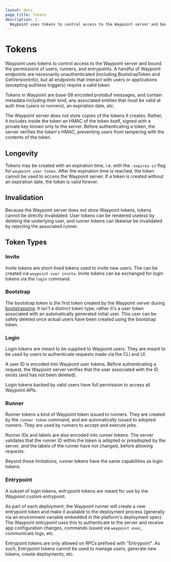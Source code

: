 ```yaml
---
layout: docs
page_title: Tokens
description: |-
  Waypoint uses tokens to control access to the Waypoint server and bound the permissions of users, runners, and entrypoints.
---
```


# Tokens

Waypoint uses tokens to control access to the Waypoint server and bound
the permissions of users, runners, and entrypoints. A handful of Waypoint
endpoints are necessarily unauthenticated (including BootstrapToken and
GetVersionInfo), but all endpoints that interact with users or
applications (excepting authless triggers) require a valid token.

Tokens in Waypoint are base-58 encoded protobuf messages, and contain metadata
including their kind, any associated entities that must be valid at auth time
(users or runners), an expiration date, etc.

The Waypoint server does not store copies of the tokens it creates. Rather,
it includes inside the token an HMAC of the token itself, signed with
a private key known only to the server. Before authenticating a token, the
server verifies the token's HMAC, preventing users from tampering with the
contents of the token.

## Longevity

Tokens may be created with an expiration time, i.e. with the `-expires-in` flag for
`waypoint user token`. After the expiration time is reached, the token cannot
be used to access the Waypoint server. If a token is created without an expiration
date, the token is valid forever.

## Invalidation

Because the Waypoint server does not store Waypoint tokens, tokens cannot be directly
invalidated. User tokens can be rendered useless by deleting the underlying user, and
runner tokens can likewise be invalidated by rejecting the associated runner.

## Token Types

### Invite

Invite tokens are short-lived tokens used to invite new users. The can
be created via `waypoint user invite`. Invite tokens can be exchanged
for login tokens via the `login` command.

### Bootstrap

The bootstrap token is the first token created by the Waypoint server during
[bootstrapping](/waypoint/commands/server-bootstrap). It isn't a distinct token type,
rather it's a user token associated with an automatically generated initial user.
This user can be safely deleted once actual users have been created using the
bootstrap token.

### Login

Login tokens are meant to be supplied to Waypoint users. They are meant
to be used by users to authenticate requests made via the CLI and UI.

A user ID is encoded into Waypoint user tokens. Before authenticating
a request, the Waypoint server verifies that the user associated with
the ID exists (and has not been deleted).

Login tokens backed by valid users have full permission to access
all Waypoint APIs.

### Runner

Runner tokens a kind of Waypoint token issued to runners. They are
created by the `runner token` command, and are automatically issued to
adopted runners. They are used by runners to accept and execute jobs.

Runner IDs and labels are also encoded into runner tokens. The server
validates that the runner ID within the token is adopted or preadopted
by the server, and the labels of the runner have not changed,
before allowing requests.

Beyond these limitations, runner tokens have the same capabilities as
login tokens.

### Entrypoint

A subset of login tokens, entrypoint tokens are meant for use by the
Waypoint custom entrypoint.

As part of each deployment, the Waypoint runner will create a new entrypoint token
and make it available to the deployment process (generally via an environment variable
embedded in the platform's deployment spec). The Waypoint entrypoint uses this
to authenticate to the server and receive app configuration changes, commands
issued via `waypoint exec`, communicate logs, etc.

Entrypoint tokens are only allowed on RPCs prefixed with "Entrypoint". As such,
Entrypoint tokens cannot be used to manage users, generate new tokens, create deployments,
etc.
